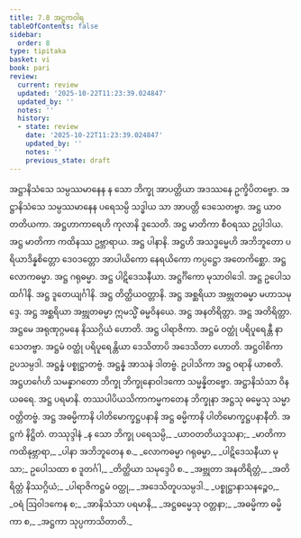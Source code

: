 ```yaml
---
title: 7.8 အဋ္ဌကဝါရ
tableOfContents: false
sidebar:
  order: 8
type: tipitaka
basket: vi
book: pari
review:
  current: review
  updated: '2025-10-22T11:23:39.024847'
  updated_by: ''
  notes: ''
  history:
  - state: review
    date: '2025-10-22T11:23:39.024847'
    updated_by: ''
    notes: ''
    previous_state: draft
---
```



<ReviewStatus review={frontmatter.review} showDetails={true} />

<HypothesisAnnotation frontmatter={frontmatter} />

<DynamicBreadcrumb />

<Division number="328" book="pari" e="ch" v="5" p="243">

<Paragraph number="1552" book="pari">
အဋ္ဌာနိသံသေ သမ္ပဿမာနေန န သော ဘိက္ခု အာပတ္တိယာ အဒဿနေ ဥက္ခိပိတဗ္ဗော. အဋ္ဌာနိသံသေ သမ္ပဿမာနေန ပရေသမ္ပိ သဒ္ဓါယ သာ အာပတ္တိ ဒေသေတဗ္ဗာ. အဋ္ဌ ယာဝတတိယကာ. အဋ္ဌဟာကာရေဟိ ကုလာနိ ဒူသေတိ. အဋ္ဌ မာတိကာ စီဝရဿ ဥပ္ပါဒါယ. အဋ္ဌ မာတိကာ ကထိနဿ ဥဗ္ဘာရာယ. အဋ္ဌ ပါနာနိ. အဋ္ဌဟိ အသဒ္ဓမ္မေဟိ အဘိဘူတော ပရိယာဒိန္နစိတ္တော ဒေဝဒတ္တော အာပါယိကော နေရယိကော ကပ္ပဋ္ဌော အတေကိစ္ဆော. အဋ္ဌ လောကဓမ္မာ. အဋ္ဌ ဂရုဓမ္မာ. အဋ္ဌ ပါဋိဒေသနီယာ. အဋ္ဌင်္ဂိကော မုသာဝါဒေါ. အဋ္ဌ ဥပေါသထင်္ဂါနိ. အဋ္ဌ ဒူတေယျင်္ဂါနိ. အဋ္ဌ တိတ္ထိယဝတ္တာနိ. အဋ္ဌ အစ္ဆရိယာ အဗ္ဘုတဓမ္မာ မဟာသမုဒ္ဒေ. အဋ္ဌ အစ္ဆရိယာ အဗ္ဘုတဓမ္မာ ဣမသ္မိံ ဓမ္မဝိနယေ. အဋ္ဌ အနတိရိတ္တာ. အဋ္ဌ အတိရိတ္တာ. အဋ္ဌမေ အရုဏုဂ္ဂမနေ နိဿဂ္ဂိယံ ဟောတိ. အဋ္ဌ ပါရာဇိကာ. အဋ္ဌမံ ဝတ္ထုံ ပရိပူရေန္တီ နာသေတဗ္ဗာ. အဋ္ဌမံ ဝတ္ထုံ ပရိပူရေန္တိယာ ဒေသိတာပိ အဒေသိတာ ဟောတိ. အဋ္ဌဝါစိကာ ဥပသမ္ပဒါ. အဋ္ဌန္နံ ပစ္စုဋ္ဌာတဗ္ဗံ. အဋ္ဌန္နံ အာသနံ ဒါတဗ္ဗံ. ဥပါသိကာ အဋ္ဌ ဝရာနိ ယာစတိ. အဋ္ဌဟင်္ဂေဟိ သမန္နာဂတော ဘိက္ခု ဘိက္ခုနောဝါဒကော သမ္မန္နိတဗ္ဗော. အဋ္ဌာနိသံသာ ဝိနယဓရေ. အဋ္ဌ ပရမာနိ. တဿပါပိယသိကာကမ္မကတေန ဘိက္ခုနာ အဋ္ဌသု ဓမ္မေသု သမ္မာ ဝတ္တိတဗ္ဗံ. အဋ္ဌ အဓမ္မိကာနိ ပါတိမောက္ခဋ္ဌပနာနိ အဋ္ဌ ဓမ္မိကာနိ ပါတိမောက္ခဋ္ဌပနာနီတိ.

</Paragraph>
</Division>

<Paragraph number="1553" type="center" book="pari">
အဋ္ဌကံ နိဋ္ဌိတံ.



</Paragraph>

<Paragraph number="1554" type="center" book="pari">
တဿုဒ္ဒါနံ


</Paragraph>

<Paragraph number="1555" type="verses" book="pari">
_န သော ဘိက္ခု ပရေသမ္ပိ,_  
_ယာဝတတိယဒူသနာ;_  
_မာတိကာ ကထိနုဗ္ဘာရာ,_  
_ပါနာ အဘိဘူတေန စ._  

</Paragraph>

<Paragraph number="1556" type="verses" book="pari">
_လောကဓမ္မာ ဂရုဓမ္မာ,_  
_ပါဋိဒေသနီယာ မုသာ;_  
ဥပေါသထာ စ ဒူတင်္ဂါ,_  
_တိတ္ထိယာ သမုဒ္ဒေပိ စ._  

</Paragraph>

<Paragraph number="1557" type="verses" book="pari">
_အဗ္ဘုတာ အနတိရိတ္တံ,_  
_အတိရိတ္တံ နိဿဂ္ဂိယံ;_  
_ပါရာဇိကဋ္ဌမံ ဝတ္ထု,_  
_အဒေသိတူပသမ္ပဒါ._  

</Paragraph>

<Paragraph number="1558" type="verses" book="pari">
_ပစ္စုဋ္ဌာနာသနဉ္စေဝ,_  
_ဝရံ ဩဝါဒကေန စ;_  
_အာနိသံသာ ပရမာနိ,_  
_အဋ္ဌဓမ္မေသု ဝတ္တနာ;_  
_အဓမ္မိကာ ဓမ္မိကာ စ,_  
_အဋ္ဌကာ သုပ္ပကာသိတာတိ._
</Paragraph>